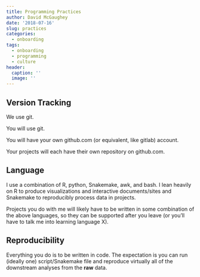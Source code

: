 ```yaml
---
title: Programming Practices
author: David McGaughey
date: '2018-07-16'
slug: practices
categories:
  - onboarding
tags:
  - onboarding
  - programming
  - culture
header:
  caption: ''
  image: ''
---
```

## Version Tracking
We use git. 

You will use git.

You will have your own github.com (or equivalent, like gitlab) account. 

Your projects will each have their own repository on github.com. 

## Language
I use a combination of R, python, Snakemake, awk, and bash. I lean heavily on R to produce
visualizations and interactive documents/sites and Snakemake to reproducibly process data
in projects. 

Projects you do with me will likely have to be written in some combination of the 
above languages, so they can be supported after you leave (or you'll have to 
talk me into learning language X).

## Reproducibility

Everything you do is to be written in code. The expectation is you can run 
(ideally one) script/Snakemake file and reproduce virtually all of the downstream
analyses from the **raw** data. 